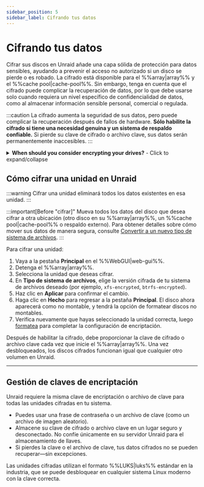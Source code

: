 ```yaml
---
sidebar_position: 5
sidebar_label: Cifrando tus datos
---
```


# Cifrando tus datos

Cifrar sus discos en Unraid añade una capa sólida de protección para datos sensibles, ayudando a prevenir el acceso no autorizado si un disco se pierde o es robado. La cifrado está disponible para el %%array|array%% y el %%cache pool|cache-pool%%. Sin embargo, tenga en cuenta que el cifrado puede complicar la recuperación de datos, por lo que debe usarse solo cuando requiera un nivel específico de confidencialidad de datos, como al almacenar información sensible personal, comercial o regulada.

:::caution
La cifrado aumenta la seguridad de sus datos, pero puede complicar la recuperación después de fallos de hardware. **Sólo habilite la cifrado si tiene una necesidad genuina y un sistema de respaldo confiable.** Si pierde su clave de cifrado o archivo clave, sus datos serán permanentemente inaccesibles.
:::

<details>
  <summary><strong>When should you consider encrypting your drives?</strong> - Click to expand/collapse</summary>

  - Almacenas datos confidenciales, regulados o sensibles en tu servidor Unraid.
  - Te preocupa el robo de datos si una unidad es físicamente removida o robada.
  - Necesitas cumplir con requisitos organizacionales o legales de protección de datos.

  If you use Unraid mainly for home media or non-sensitive files, encryption may not be necessary and can complicate troubleshooting and recovery.
</details>

## Cómo cifrar una unidad en Unraid

:::warning
Cifrar una unidad eliminará todos los datos existentes en esa unidad.
:::

:::important[Before "cifrar]"
Mueva todos los datos del disco que desea cifrar a otra ubicación (otro disco en su %%array|array%%, un %%cache pool|cache-pool%% o respaldo externo). Para obtener detalles sobre cómo mover sus datos de manera segura, consulte [Convertir a un nuevo tipo de sistema de archivos](../../using-unraid-to/manage-storage/file-systems.mdx#converting-to-a-new-file-system-type).
:::

Para cifrar una unidad:

1. Vaya a la pestaña **Principal** en el %%WebGUI|web-gui%%.
2. Detenga el %%array|array%%.
3. Selecciona la unidad que deseas cifrar.
4. En **Tipo de sistema de archivos**, elige la versión cifrada de tu sistema de archivos deseado (por ejemplo, `xfs-encrypted`, `btrfs-encrypted`).
5. Haz clic en **Aplicar** para confirmar el cambio.
6. Haga clic en **Hecho** para regresar a la pestaña **Principal**. El disco ahora aparecerá como no montable, y tendrá la opción de formatear discos no montables.
7. Verifica nuevamente que hayas seleccionado la unidad correcta, luego [formatea](../../using-unraid-to/manage-storage/file-systems.mdx#creating-a-file-system-formatting) para completar la configuración de encriptación.

Después de habilitar la cifrado, debe proporcionar la clave de cifrado o archivo clave cada vez que inicie el %%array|array%%. Una vez desbloqueados, los discos cifrados funcionan igual que cualquier otro volumen en Unraid.

---

## Gestión de claves de encriptación

Unraid requiere la misma clave de encriptación o archivo de clave para todas las unidades cifradas en tu sistema.

- Puedes usar una frase de contraseña o un archivo de clave (como un archivo de imagen aleatorio).
- Almacene su clave de cifrado o archivo clave en un lugar seguro y desconectado. No confíe únicamente en su servidor Unraid para el almacenamiento de llaves.
- Si pierdes la clave o el archivo de clave, tus datos cifrados no se pueden recuperar—sin excepciones.

Las unidades cifradas utilizan el formato %%LUKS|luks%% estándar en la industria, que se puede desbloquear en cualquier sistema Linux moderno con la clave correcta.

